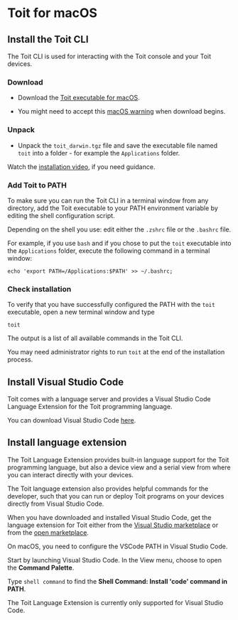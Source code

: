 # Toit for macOS

## Install the Toit CLI

The Toit CLI is used for interacting with the Toit console and your Toit devices.

### Download

- Download the [Toit executable for macOS](https://archive.toit.io/cli/latest/darwin).

- You might need to accept this [macOS warning](https://support.apple.com/guide/mac-help/open-a-mac-app-from-an-unidentified-developer-mh40616/mac) when download begins.

### Unpack

- Unpack the `toit_darwin.tgz` file and save the executable file named `toit` into a folder - for example the `Applications` folder.

Watch the [installation video](https://www.youtube.com/watch?v=uGQPGNEH_sU&ab_channel=Toit), if you need guidance.

### Add Toit to PATH

To make sure you can run the Toit CLI in a terminal window from any directory, add the Toit executable to your PATH environment variable
by editing the shell configuration script.

Depending on the shell you use: edit either the `.zshrc` file or the `.bashrc` file.

For example, if you use `bash` and if you chose to put the `toit` executable into the `Applications` folder,
execute the following command in a terminal window:

```shell
echo 'export PATH=/Applications:$PATH' >> ~/.bashrc;
```

### Check installation

To verify that you have successfully configured the PATH with the `toit` executable, open a new terminal window and type

```shell
toit
```

The output is a list of all available commands in the Toit CLI.

<Note>

You may need administrator rights to run `toit` at the end of the installation process.

</Note>

## Install Visual Studio Code

Toit comes with a language server and provides a Visual Studio Code Language Extension for the Toit programming language.

You can download Visual Studio Code [here](https://code.visualstudio.com/Download).

## Install language extension

The Toit Language Extension provides built-in language support for the Toit programming language, but also a device view and a serial view from where you
can interact directly with your devices.

The Toit language extension also provides helpful commands for the developer, such that you can run or deploy Toit programs on
your devices directly from Visual Studio Code.

When you have downloaded and installed Visual Studio Code, get the language extension for Toit either from the [Visual Studio marketplace](https://marketplace.visualstudio.com/items?itemName=toit.toit)
or from the [open marketplace](https://open-vsx.org/extension/toit/toit).

<Note title="Configure VSCode">

On macOS, you need to configure the VSCode PATH in Visual Studio Code.

Start by launching Visual Studio Code. In the View menu, choose to open the **Command Palette**.

Type `shell command` to find the **Shell Command: Install 'code' command in PATH**.

</Note>

The Toit Language Extension is currently only supported for Visual Studio Code.
